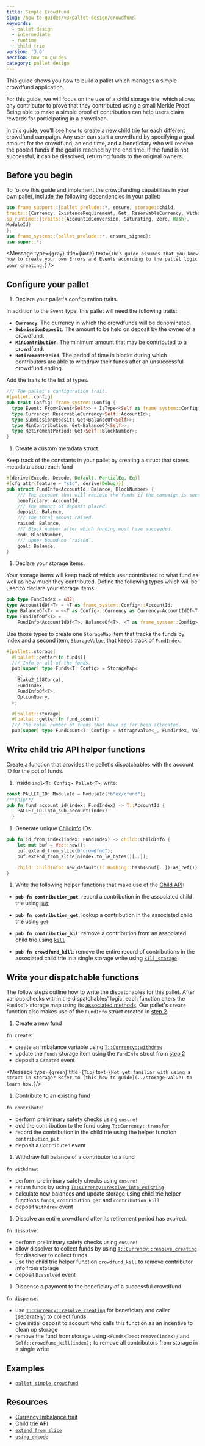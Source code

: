 ```yaml
---
title: Simple Crowdfund
slug: /how-to-guides/v3/pallet-design/crowdfund
keywords:
  - pallet design
  - intermediate
  - runtime
  - child trie
version: '3.0'
section: how to guides
category: pallet design
---
```


This guide shows you how to build a pallet which manages a simple crowdfund application.

For this guide, we will focus on the use of a child storage trie, which allows any contributor to prove that they contributed using a small Merkle Proof.
Being able to make a simple proof of contribution can help users claim rewards for participating in a crowdloan.

In this guide, you'll see how to create a new child trie for each different crowdfund campaign.
Any user can start a crowdfund by specifying a goal amount for the crowdfund, an end time, and a beneficiary who will receive the pooled funds if the goal is reached by the end time.
If the fund is not successful, it can be dissolved, returning funds to the original owners.

## Before you begin

To follow this guide and implement the crowdfunding capabilities in your own pallet, include the following dependencies in your pallet:

```rust
use frame_support::{pallet_prelude::*, ensure, storage::child,
traits::{Currency, ExistenceRequirement, Get, ReservableCurrency, WithdrawReasons},
sp_runtime::{traits::{AccountIdConversion, Saturating, Zero, Hash},
ModuleId}
};
use frame_system::{pallet_prelude::*, ensure_signed};
use super::*;
```

<Message
  type={`gray`}
  title={`Note`}
  text={`This guide assumes that you know how to
  create your own Errors and Events according to the
  pallet logic your creating.`}
/>

## Configure your pallet

1. Declare your pallet's configuration traits.

  In addition to the `Event` type, this pallet will need the following traits:

  - **`Currency`**. The currency in which the crowdfunds will be denominated.
  - **`SubmissionDeposit`**. The amount to be held on deposit by the owner of a crowdfund.
  - **`MinContribution`**. The minimum amount that may be contributed to a crowdfund.
  - **`RetirementPeriod`**. The period of time in blocks during which contributors are able to
    withdraw their funds after an unsuccessful crowdfund ending.

  Add the traits to the list of types.

  ```rust
  /// The pallet's configuration trait.
  #[pallet::config]
  pub trait Config: frame_system::Config {
    type Event: From<Event<Self>> + IsType<<Self as frame_system::Config>::Event>;
    type Currency: ReservableCurrency<Self::AccountId>;
    type SubmissionDeposit: Get<BalanceOf<Self>>;
    type MinContribution: Get<BalanceOf<Self>>;
    type RetirementPeriod: Get<Self::BlockNumber>;
  }
  ```

1. Create a custom metadata struct.

  Keep track of the constants in your pallet by creating a struct that stores metadata about each fund

  ```rust
  #[derive(Encode, Decode, Default, PartialEq, Eq)]
  #[cfg_attr(feature = "std", derive(Debug))]
  pub struct FundInfo<AccountId, Balance, BlockNumber> {
      /// The account that will recieve the funds if the campaign is successful.
      beneficiary: AccountId,
      /// The amount of deposit placed.
      deposit: Balance,
      /// The total amount raised.
      raised: Balance,
      /// Block number after which funding must have succeeded.
      end: BlockNumber,
      /// Upper bound on `raised`.
      goal: Balance,
  }
  ```

1. Declare your storage items.

  Your storage items will keep track of which user contributed to what fund as well as how much they contributed. Define the following types which will be used to declare your storage items:

  ```rust
  pub type FundIndex = u32;
  type AccountIdOf<T> = <T as frame_system::Config>::AccountId;
  type BalanceOf<T> = <<T as Config>::Currency as Currency<AccountIdOf<T>>>::Balance;
  type FundInfoOf<T> =
      FundInfo<AccountIdOf<T>, BalanceOf<T>, <T as frame_system::Config>::BlockNumber>;
  ```

  Use those types to create one `StorageMap` item that tracks the funds by index and a second item, `StorageValue`, that keeps track of `FundIndex`:

  ```rust
  #[pallet::storage]
    #[pallet::getter(fn funds)]
    /// Info on all of the funds.
    pub(super) type Funds<T: Config> = StorageMap<
      _,
      Blake2_128Concat,
      FundIndex,
      FundInfoOf<T>,
      OptionQuery,
    >;

    #[pallet::storage]
    #[pallet::getter(fn fund_count)]
    /// The total number of funds that have so far been allocated.
    pub(super) type FundCount<T: Config> = StorageValue<_, FundIndex, ValueQuery>;
  ```

## Write child trie API helper functions

Create a function that provides the pallet's dispatchables with the account ID for the pot of funds.

1. Inside `impl<T: Config> Pallet<T>`, write:

  ```rust
  const PALLET_ID: ModuleId = ModuleId(*b"ex/cfund");
  /**snip**/
  pub fn fund_account_id(index: FundIndex) -> T::AccountId {
      PALLET_ID.into_sub_account(index)
    }
  ```

1. Generate unique [ChildInfo][childinfo-rustdocs] IDs:

  ```rust
  pub fn id_from_index(index: FundIndex) -> child::ChildInfo {
      let mut buf = Vec::new();
      buf.extend_from_slice(b"crowdfnd");
      buf.extend_from_slice(&index.to_le_bytes()[..]);

      child::ChildInfo::new_default(T::Hashing::hash(&buf[..]).as_ref())
  }
  ```

1. Write the following helper functions that make use of the [Child API][child-api-rustdocs]:

  - **`pub fn contribution_put`**: record a contribution in the associated child trie using [`put`][child-api-put-rustdocs]

  - **`pub fn contribution_get`**: lookup a contribution in the associated child trie using [`get`][child-api-get-rustdocs]

  - **`pub fn contribution_kil`**: remove a contribution from an associated child trie using [`kill`][child-api-kill-rustdocs]

  - **`pub fn crowdfund_kill`**: remove the entire record of contributions in the associated child trie in a single storage write using [`kill_storage`][child-api-killstorage-rustdocs]

## Write your dispatchable functions

The follow steps outline how to write the dispatchables for this pallet. After various checks within the dispatchables' logic, each function alters the `Funds<T>` storage map using
its [associated methods][storage-map-rustdocs]. Our pallet's `create` function also makes use of the `FundInfo` struct created in [step 2](#2-create-a-custom-metadata-struct).

1. Create a new fund

  `fn create`:

  - create an imbalance variable using [`T::Currency::withdraw`][imb-var-rustdocs]
  - update the `Funds` storage item using the `FundInfo` struct from [step 2](#2-create-a-custom-metadata-struct)
  - deposit a `Created` event

  <Message
    type={`green`}
    title={`Tip`}
    text={`
  Not yet familiar with using a struct in storage? Refer to [this how-to guide](../storage-value) to
  learn how.
    `}/>

1. Contribute to an existing fund

  `fn contribute`:

  - perform preliminary safety checks using `ensure!`
  - add the contribution to the fund using `T::Currency::transfer`
  - record the contribution in the child trie using the helper function `contribution_put`
  - deposit a `Contributed` event

1. Withdraw full balance of a contributor to a fund

  `fn withdraw`:

  - perform preliminary safety checks using `ensure!`
  - return funds by using [`T::Currency::resolve_into_existing`][resolve-into-existing-rustdocs]
  - calculate new balances and update storage using child trie helper functions `funds`, `contribution_get` and `contribution_kill`
  - deposit `Withdrew` event

1. Dissolve an entire crowdfund after its retirement period has expired.

  `fn dissolve`:

  - perform preliminary safety checks using `ensure!`
  - allow dissolver to collect funds by using [`T::Currency::resolve_creating`][resolve-creating-rustdocs] for dissolver to collect funds
  - use the child trie helper function `crowdfund_kill` to remove contributor info from storage
  - deposit `Dissolved` event

1. Dispense a payment to the beneficiary of a successful crowdfund

  `fn dispense`:

  - use [`T::Currency::resolve_creating`][resolve-creating-rustdocs] for beneficiary and caller (separately) to collect funds
  - give initial deposit to account who calls this function as an incentive to clean up storage
  - remove the fund from storage using `<Funds<T>>::remove(index);` and `Self::crowdfund_kill(index);` to remove all contributors from storage in a single write

## Examples

- [`pallet_simple_crowdfund`](https://github.com/substrate-developer-hub/substrate-how-to-guides/blob/main/example-code/template-node/pallets/simple-crowdfund/src/lib.rs#L1)

## Resources

- [Currency Imbalance trait](/rustdocs/latest/frame_support/traits/trait.Imbalance.html)
- [Child trie API][child-api-rustdocs]
- [`extend_from_slice`](/rustdocs/latest/frame_support/dispatch/struct.Vec.html#method.extend_from_slice)
- [`using_encode`](/rustdocs/latest/frame_support/pallet_prelude/trait.Encode.html#method.using_encoded)

[storage-value-struct-htg]: /storage-value-struct
[storage-map-rustdocs]: /rustdocs/latest/frame_support/pallet_prelude/struct.StorageMap.html
[imb-var-rustdocs]: /rustdocs/latest/frame_support/traits/trait.Currency.html#tymethod.withdraw
[resolve-into-existing-rustdocs]: /rustdocs/latest/frame_support/traits/trait.Currency.html#method.resolve_into_existing
[resolve-creating-rustdocs]: /rustdocs/latest/frame_support/traits/tokens/currency/trait.Currency.html#method.resolve_creating
[childinfo-rustdocs]: /rustdocs/latest/frame_support/storage/child/enum.ChildInfo.html
[child-api-rustdocs]: /rustdocs/latest/frame_support/storage/child/index.html#functions
[child-api-put-rustdocs]: /rustdocs/latest/frame_support/storage/child/fn.put.html
[child-api-get-rustdocs]: /rustdocs/latest/frame_support/storage/child/fn.get_or_default.html
[child-api-kill-rustdocs]: /rustdocs/latest/frame_support/storage/child/fn.kill.html
[child-api-killstorage-rustdocs]: /rustdocs/latest/frame_support/storage/child/fn.kill_storage.html
